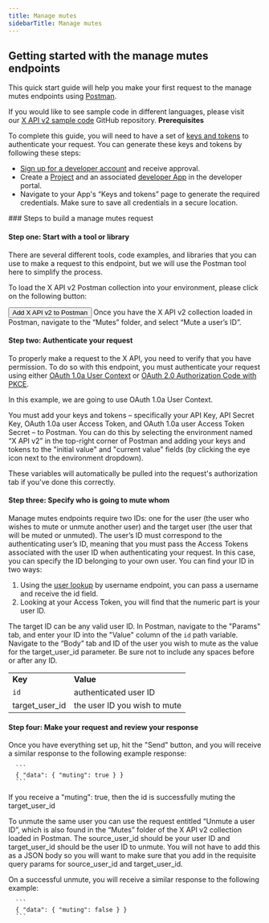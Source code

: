 ---
title: Manage mutes
sidebarTitle: Manage mutes
---


## Getting started with the manage mutes endpoints

This quick start guide will help you make your first request to the manage mutes endpoints using [Postman](https://developer.twitter.com/en/docs/tools-and-libraries/using-postman).

If you would like to see sample code in different languages, please visit our [X API v2 sample code](https://github.com/xdevplatform/Twitter-API-v2-sample-code) GitHub repository.
<Note>
**Prerequisites**

To complete this guide, you will need to have a set of [keys and tokens](/resources/fundamentals/authentication) to authenticate your request. You can generate these keys and tokens by following these steps:

* [Sign up for a developer account](https://developer.x.com/en/apply-for-access) and receive approval.
* Create a [Project](/resources/fundamentals/projects) and an associated [developer App](/resources/fundamentals/developer-apps) in the developer portal.
* Navigate to your App's “Keys and tokens” page to generate the required credentials. Make sure to save all credentials in a secure location.
</Note>
### Steps to build a manage mutes request

#### Step one: Start with a tool or library

There are several different tools, code examples, and libraries that you can use to make a request to this endpoint, but we will use the Postman tool here to simplify the process.

To load the X API v2 Postman collection into your environment, please click on the following button:

<Button href="https://t.co/twitter-api-postman">
  Add X API v2 to Postman
</Button>
Once you have the X API v2 collection loaded in Postman, navigate to the “Mutes” folder, and select “Mute a user’s ID”.
 

#### Step two: Authenticate your request

To properly make a request to the X API, you need to verify that you have permission. To do so with this endpoint, you must authenticate your request using either [OAuth 1.0a User Context](/resources/fundamentals/authentication) or [OAuth 2.0 Authorization Code with PKCE](resources/fundamentals/authentication#oauth-2-0-authorization-code-flow-with-pkce-2).

In this example, we are going to use OAuth 1.0a User Context.

You must add your keys and tokens – specifically your API Key, API Secret Key, OAuth 1.0a user Access Token, and OAuth 1.0a user Access Token Secret – to Postman. You can do this by selecting the environment named “X API v2” in the top-right corner of Postman and adding your keys and tokens to the "initial value" and "current value" fields (by clicking the eye icon next to the environment dropdown).

These variables will automatically be pulled into the request's authorization tab if you've done this correctly.
 

#### Step three: Specify who is going to mute whom

Manage mutes endpoints require two IDs: one for the user (the user who wishes to mute or unmute another user) and the target user (the user that will be muted or unmuted). The user’s ID must correspond to the authenticating user’s ID, meaning that you must pass the Access Tokens associated with the user ID when authenticating your request. In this case, you can specify the ID belonging to your own user. You can find your ID in two ways:

1.  Using the [user lookup](/x-api/users/lookup/introduction) by username endpoint, you can pass a username and receive the id field. 
2.  Looking at your Access Token, you will find that the numeric part is your user ID.
     

The target ID can be any valid user ID. In Postman, navigate to the "Params" tab, and enter your ID into the "Value" column of the `id` path variable. Navigate to the “Body” tab and ID of the user you wish to mute as the value for the target\_user\_id parameter. Be sure not to include any spaces before or after any ID.

|     |     |
| --- | --- |
| **Key** | **Value** |
| `id` | authenticated user ID |
| target\_user\_id | the user ID you wish to mute |

#### Step four: Make your request and review your response

Once you have everything set up, hit the "Send" button, and you will receive a similar response to the following example response:

      ```
      { "data": { "muting": true } }
      ```


If you receive a "muting": true, then the id is successfully muting the target\_user\_id

To unmute the same user you can use the request entitled “Unmute a user ID”, which is also found in the “Mutes” folder of the X API v2 collection loaded in Postman. The source\_user\_id should be your user ID and target\_user\_id should be the user ID to unmute. You will not have to add this as a JSON body so you will want to make sure that you add in the requisite query params for source\_user\_id and target\_user\_id.

On a successful unmute, you will receive a similar response to the following example:

      ```
      { "data": { "muting": false } }
      ```
